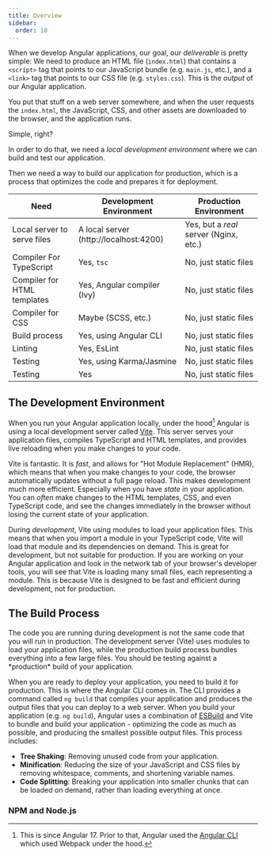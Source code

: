 ```yaml
---
title: Overview
sidebar:
  order: 10
---
```



When we develop Angular applications, our goal, our *deliverable* is pretty simple: We need to produce an HTML file (`index.html`) that contains a `<script>` tag that points to our JavaScript bundle (e.g. `main.js`, etc.), and a `<link>` tag that points to our CSS file (e.g. `styles.css`). This is the *output* of our Angular application.

You put that stuff on a web server somewhere, and when the user requests the `index.html`, the JavaScript, CSS, and other assets are downloaded to the browser, and the application runs.

Simple, right? 

In order to do that, we need a *local development environment* where we can build and test our application.

Then we need a way to build our application for production, which is a process that optimizes the code and prepares it for deployment.

| Need | Development Environment | Production Environment |
|------|-------------------------|------------------------|
| Local server to serve files | A local server (http://localhost:4200) | Yes, but a *real* server (Nginx, etc.) |
| Compiler For TypeScript | Yes, `tsc` | No, just static files |
| Compiler for HTML templates | Yes, Angular compiler (Ivy) | No, just static files |
| Compiler for CSS | Maybe (SCSS, etc.) | No, just static files |
| Build process | Yes, using Angular CLI | No, just static files |
| Linting | Yes, EsLint | No, just static files |
| Testing | Yes, using Karma/Jasmine | No, just static files |
| Testing | Yes | No, just static files |

## The Development Environment

When you run your Angular application locally, under the hood[^1] Angular is using a local development server called [Vite](https://vitejs.dev/). This server serves your application files, compiles TypeScript and HTML templates, and provides live reloading when you make changes to your code.

Vite is fantastic. It is *fast*, and allows for "Hot Module Replacement" (HMR), which means that when you make changes to your code, the browser automatically updates without a full page reload. This makes development much more efficient. Especially when you have *state* in your application. You can *often* make changes to the HTML templates, CSS, and even TypeScript code, and see the changes immediately in the browser without losing the current state of your application.

During *development*, Vite using modules to load your application files. This means that when you import a module in your TypeScript code, Vite will load that module and its dependencies on demand. This is great for development, but not suitable for production. If you are working on your Angular application and look in the network tab of your browser's developer tools, you will see that Vite is loading many small files, each representing a module. This is because Vite is designed to be fast and efficient during development, not for production.

## The Build Process 

<Aside type="caution">The code you are running during development is not the same code that you will run in production. The development server (Vite) uses modules to load your application files, while the production build process bundles everything into a few large files. You should be testing against a *production* build of your application.</Aside>

When you are ready to deploy your application, you need to build it for production. This is where the Angular CLI comes in. The CLI provides a command called `ng build` that compiles your application and produces the output files that you can deploy to a web server.
When you build your application (e.g. `ng build`), Angular uses a combination of [ESBuild](https://esbuild.github.io/) and Vite to bundle and build your application - optimizing the code as much as possible, and producing the smallest possible output files. This process includes:
- **Tree Shaking**: Removing unused code from your application.
- **Minification**: Reducing the size of your JavaScript and CSS files by removing whitespace, comments, and shortening variable names.
- **Code Splitting**: Breaking your application into smaller chunks that can be loaded on demand, rather than loading everything at once.

### NPM and Node.js

<LinkCard title="NPM and Node.js" href="/reference/npm/" />

[^1]: This is since Angular 17. Prior to that, Angular used the [Angular CLI](https://angular.io/cli) which used Webpack under the hood.